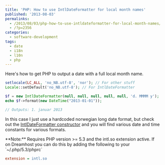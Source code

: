 ---
title: 'PHP: How to use IntlDateFormatter for local month names'
published: '2013-08-03'
permalinks:
  - /2013/08/03/php-how-to-use-intldateformatter-for-local-month-names/
  - /?p=2356
categories:
  - software-development
tags:
  - date
  - i18n
  - l10n
  - php
---

Here's how to get PHP to output a date with a full local month name.

```php
setlocale(LC_ALL, 'no_NB.utf-8', 'nor'); // For other stuff
Locale::setDefault('no_NB.utf-8'); // For IntlDateFormatter

$f = new IntlDateFormatter(null, null, null, null, null, 'd. MMMM y');
echo $f->format(new DateTime("2013-01-01"));

// Outputs: 1. januar 2013
```

In this case I just use a hardcoded norwegian long date format, but check out the [IntlDateFormatter constructor](http://php.net/manual/en/intldateformatter.create.php) and you will find various date and time constants for various formats.

<div className="note">
  **Note:** Requires PHP version >= 5.3 and the intl.so extension active. If on
  Dreamhost you can do this by adding the following to your `~/.php/5.3/phprc`
</div>

```ini
extension = intl.so
```
